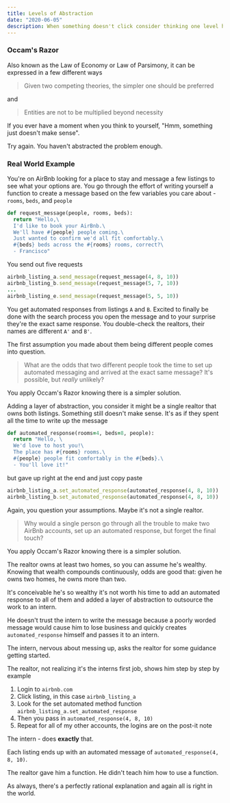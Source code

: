 ```yaml
---
title: Levels of Abstraction
date: "2020-06-05"
description: When something doesn't click consider thinking one level higher
---
```


### Occam's Razor

Also known as the Law of Economy or Law of Parsimony, it can be expressed in a few different ways

> Given two competing theories, the simpler one should be preferred

and

> Entities are not to be multiplied beyond necessity

If you ever have a moment when you think to yourself, "Hmm, something just doesn't make sense".

Try again. You haven't abstracted the problem enough.

### Real World Example

You're on AirBnb looking for a place to stay and message a few listings to see what your options are. You go through the effort of writing yourself a function to create a message based on the few variables you care about - `rooms`, `beds`, and `people`

```ruby
def request_message(people, rooms, beds):
  return "Hello,\
  I'd like to book your AirBnb.\
  We'll have #{people} people coming.\
  Just wanted to confirm we'd all fit comfortably.\
  #{beds} beds across the #{rooms} rooms, correct?\
  - Francisco"
```

You send out five requests

```ruby
airbnb_listing_a.send_message(request_message(4, 8, 10))
airbnb_listing_b.send_message(request_message(5, 7, 10))
...
airbnb_listing_e.send_message(request_message(5, 5, 10))
```

You get automated responses from listings `A` and `B`. Excited to finally be done with the search process you open the message and to your surprise they're the exact same response. You double-check the realtors, their names are different `A'` and `B'`.

The first assumption you made about them being different people comes into question.

> What are the odds that two different people took the time to set up automated messaging and arrived at the exact same message? It's possible, but _really_ unlikely?

You apply Occam's Razor knowing there is a simpler solution.

Adding a layer of abstraction, you consider it might be a single realtor that owns both listings. Something still doesn't make sense. It's as if they spent all the time to write up the message

```ruby
def automated_response(rooms=4, beds=8, people):
  return "Hello, \
  We'd love to host you!\
  The place has #{rooms} rooms.\
  #{people} people fit comfortably in the #{beds}.\
  - You'll love it!"
```

but gave up right at the end and just copy paste

```ruby
airbnb_listing_a.set_automated_response(automated_response(4, 8, 10))
airbnb_listing_b.set_automated_response(automated_response(4, 8, 10))
```

Again, you question your assumptions. Maybe it's not a single realtor.

> Why would a single person go through all the trouble to make two AirBnb accounts, set up an automated response, but forget the final touch?

You apply Occam's Razor knowing there is a simpler solution.

The realtor owns at least two homes, so you can assume he's wealthy. Knowing that wealth compounds continuously, odds are good that: given he owns two homes, he owns more than two.

It's conceivable he's so wealthy it's not worth his time to add an automated response to all of them and added a layer of abstraction to outsource the work to an intern.

He doesn't trust the intern to write the message because a poorly worded message would cause him to lose business and quickly creates `automated_response` himself and passes it to an intern.

The intern, nervous about messing up, asks the realtor for some guidance getting started.

The realtor, not realizing it's the interns first job, shows him step by step by example

1. Login to `airbnb.com`
2. Click listing, in this case `airbnb_listing_a`
3. Look for the set automated method function `airbnb_listing_a.set_automated_response`
4. Then you pass in `automated_response(4, 8, 10)`
5. Repeat for all of my other accounts, the logins are on the post-it note

The intern - does **exactly** that.

Each listing ends up with an automated message of `automated_response(4, 8, 10)`.

The realtor gave him a function. He didn't teach him how to use a function.

As always, there's a perfectly rational explanation and again all is right in the world.
